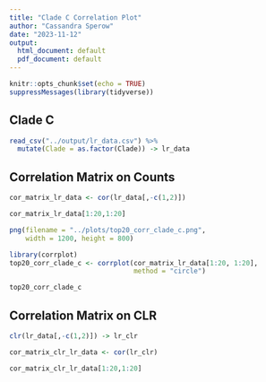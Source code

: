 ```yaml
---
title: "Clade C Correlation Plot"
author: "Cassandra Sperow"
date: "2023-11-12"
output:
  html_document: default
  pdf_document: default
---
```


```r
knitr::opts_chunk$set(echo = TRUE)
suppressMessages(library(tidyverse))
```

## Clade C

```r
read_csv("../output/lr_data.csv") %>% 
  mutate(Clade = as.factor(Clade)) -> lr_data
```


## Correlation Matrix on Counts
```r

cor_matrix_lr_data <- cor(lr_data[,-c(1,2)])

cor_matrix_lr_data[1:20,1:20]
```

```r
png(filename = "../plots/top20_corr_clade_c.png",
    width = 1200, height = 800)

library(corrplot)
top20_corr_clade_c <- corrplot(cor_matrix_lr_data[1:20, 1:20], 
                               method = "circle")

```

```r
top20_corr_clade_c
```



## Correlation Matrix on CLR

```r
clr(lr_data[,-c(1,2)]) -> lr_clr

cor_matrix_clr_lr_data <- cor(lr_clr)

cor_matrix_clr_lr_data[1:20,1:20]
```




```r
```


```r
```


```r
```

